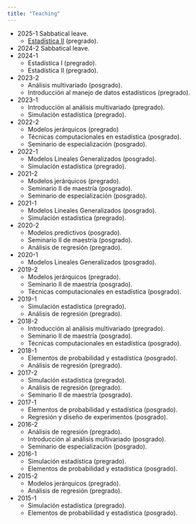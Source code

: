 ---
title: "Teaching"
---

- 2025-1 Sabbatical leave.
    - [Estadística II](cur_est2.html) (pregrado).
- 2024-2 Sabbatical leave.
- 2024-1
    - Estadística I (pregrado).
    - Estadística II (pregrado).
- 2023-2
    - Análisis multivariado (posgrado).
    - Introducción al manejo de datos estadísticos (pregrado).
- 2023-1
    - Introducción al análisis multivariado (pregrado).
    - Simulación estadística (pregrado).
- 2022-2
    - Modelos jerárquicos (pregrado)
    - Técnicas computacionales en estadística (posgrado).
    - Seminario de especialización (posgrado).
- 2022-1
    - Modelos Lineales Generalizados (posgrado).
    - Simulación estadística (pregrado).
- 2021-2
    - Modelos jerárquicos (pregrado).
    - Seminario II de maestría (posgrado).
    - Seminario de especialización (posgrado).
- 2021-1
    - Modelos Lineales Generalizados (posgrado).
    - Simulación estadística (pregrado).
- 2020-2
    - Modelos predictivos (posgrado).
    - Seminario II de maestría (posgrado).
    - Análisis de regresión (pregrado).
- 2020-1
    - Modelos Lineales Generalizados (posgrado).
- 2019-2
    - Modelos jerárquicos (pregrado).
    - Seminario II de maestría (posgrado).
    - Técnicas computacionales en estadística (posgrado).
- 2019-1
    - Simulación estadística (pregrado).
    - Análisis de regresión (pregrado).
- 2018-2
    - Introducción al análisis multivariado (pregrado).
    - Seminario II de maestría (posgrado).
    - Técnicas computacionales en estadística (posgrado).
- 2018-1
    - Elementos de probabilidad y estadística (posgrado).
    - Análisis de regresión (pregrado).
- 2017-2
    - Simulación estadística (pregrado).
    - Análisis de regresión (pregrado).
    - Seminario II de maestría (posgrado).
- 2017-1
    - Elementos de probabilidad y estadística (posgrado).
    - Regresión y diseño de experimentos (posgrado).
- 2016-2
    - Análisis de regresión (pregrado).
    - Introducción al análisis multivariado (posgrado).
    - Seminario de especialización (posgrado).
- 2016-1
    - Simulación estadística (pregrado).
    - Elementos de probabilidad y estadística (posgrado).
- 2015-2
    - Modelos jerárquicos (pregrado).
    - Análisis de regresión (pregrado).
- 2015-1
    - Simulación estadística (pregrado).
    - Elementos de probabilidad y estadística (posgrado).
    
